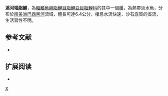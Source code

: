 {{Speciesbox 
| taxon = Bryconops disruptus
| status = NE
| status_system = IUCN3.1
| authority =  [[Machado-Allison|Machado-Allison]] & [[Chernoff|Chernoff]], 1997
| synonyms = 
}}
'''溪河瑙脂鯉'''，為[[輻鰭魚綱|輻鰭魚綱]][[脂鯉目|脂鯉目]][[脂鯉亞目|脂鯉亞目]][[脂鯉科|脂鯉科]]的其中一個[[種|種]]，為熱帶淡水魚，分布於[[南美洲|南美洲]][[巴西|巴西]][[黑河|黑河]]流域，體長可達6.4公分，棲息水流快速、沙石底質的溪流，生活習性不明。

==参考文献==
{{refbegin}}
*{{FishBase_species|genus=Bryconops|species=disruptus|year=2013|month=11}}
{{refend}}

== 扩展阅读 ==
{{refbegin}}
*{{wikispecies-inline|Bryconops disruptus|溪河瑙脂鯉}}
{{refend}}
{{Taxonbar|from=Q5642700}}

[[Category:瑙脂鯉屬|X]]


{{魚類小作品}}